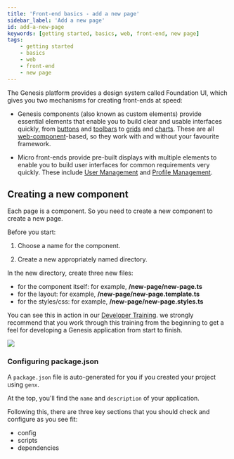 ```yaml
---
title: 'Front-end basics - add a new page'
sidebar_label: 'Add a new page'
id: add-a-new-page
keywords: [getting started, basics, web, front-end, new page]
tags:
    - getting started
    - basics
    - web
    - front-end
    - new page
---
```


The Genesis platform provides a design system called Foundation UI, which gives you two mechanisms for creating front-ends at speed:

- Genesis components (also known as custom elements) provide essential elements that enable you to build clear and usable interfaces quickly, from [buttons](../../../../web/web-components/form/button) and [toolbars](../../../../web/web-components/form/toolbar) to [grids](../../../../web/web-components/grids/grid-pro/grid-pro-intro/) and [charts](../../../../web/web-components/presentation/chart/). These are all [web-component](https://developer.mozilla.org/en-US/docs/Web/API/Web_components)-based, so they work with and without your favourite framework.

- Micro front-ends provide pre-built displays with multiple elements to enable you to build user interfaces for common requirements very quickly. These include [User Management](../../../../web/micro-front-ends/foundation-entity-management/#user-management) and [Profile Management](../../../../web/micro-front-ends/foundation-entity-management/#profile-management).

## Creating a new component

Each page is a component. So you need to create a new component to create a new page.

Before you start:

1. Choose a name for the component. 

2. Create a new appropriately named directory.

In the new directory,  create three new files:

- for the component itself: for example, **/new-page/new-page.ts**
- for the  layout: for example, **/new-page/new-page.template.ts**
- for the styles/css: for example, **/new-page/new-page.styles.ts**

You can see this in action in our [Developer Training](../../../../getting-started/developer-training/training-content-day2/). we strongly recommend that you work through this training from the beginning to get a feel for developing a Genesis application from start to finish.

![](/img/all-trades-grid-03.png)

### Configuring package.json
A `package.json` file is auto-generated for you if you created your project using `genx`.

At the top, you'll find the `name` and `description` of your application.

Following this, there are three key sections that you should check and configure as you see fit:

- config
- scripts
- dependencies


